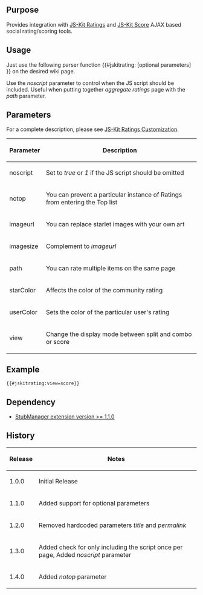 {{Extension
|name        = JSKitRating
|status      = stable
|author      = [[user:jldupont|Jean-Lou Dupont]]
|image       =
|version     = 1.4.0
|update      =
|mediawiki   = 1.11, 1.12
|download    = [http://mediawiki.googlecode.com/svn/tags/JSKitRating/ SVN]
|readme      =
|changelog   = See SVN ($Id$)
|description = Provides integration with [http://js-kit.com/ratings/ JS-Kit Ratings] and [http://js-kit.com/score/ JS-Kit Score] AJAX based social rating/scoring tools.
|parameters  =
|rights      =
|example     =
}}
== Purpose ==
Provides integration with [http://js-kit.com/ratings/ JS-Kit Ratings] and [http://js-kit.com/score/ JS-Kit Score] AJAX based social rating/scoring tools.

== Usage ==
Just use the following parser function <nowiki>{{#jskitrating: [optional parameters] }}</nowiki> on the desired wiki page.

Use the ''noscript'' parameter to control when the JS script should be included. Useful when putting together ''aggregate ratings'' page with the ''path'' parameter.
== Parameters ==
For a complete description, please see [http://js-kit.com/ratings/custom.html JS-Kit Ratings Customization].
{|border=1 class='sortable'
! Parameter !! Description
|-
| noscript || Set to ''true'' or ''1'' if the JS script should be omitted
|-
| notop     || You can prevent a particular instance of Ratings from entering the Top list
|-
| imageurl  || You can replace starlet images with your own art
|-
| imagesize || Complement to ''imageurl''
|-
| path      || You can rate multiple items on the same page
|-
| starColor || Affects the color of the community rating
|-
| userColor || Sets the color of the particular user's rating
|-
| view      || Change the display mode between split and combo or score
|}

== Example ==
 <nowiki>{{#jskitrating:view=score}}</nowiki>

<!--{{
== Live Example ==
[[{{FULLPAGENAMEE}}/Tests]]
}}-->

== Dependency ==
* [[Extension:StubManager|StubManager extension version >= 1.1.0 ]]
{{Pear|JSKitRating}}

== History ==
{|class=datatable
! Release !! Notes
|-
| 1.0.0 || Initial Release
|-
| 1.1.0 || Added support for optional parameters
|-
| 1.2.0 || Removed hardcoded parameters ''title'' and ''permalink''
|-
| 1.3.0 || Added check for only including the script once per page, Added ''noscript'' parameter
|-
| 1.4.0 || Added ''notop'' parameter
|}
